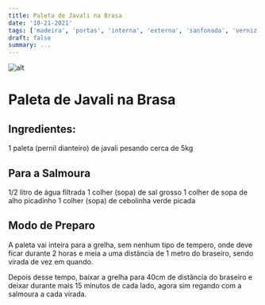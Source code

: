 ```yaml
---
title: Paleta de Javali na Brasa
date: '10-21-2021'
tags: ['madeira', 'portas', 'interna', 'externa', 'sanfonada', 'verniz', 'pvc']
draft: false
summary: ...
---
```


![alt](paleta-javali-na-brasa.jpg)

# Paleta de Javali na Brasa

## Ingredientes:

1 paleta (pernil dianteiro) de javali pesando cerca de 5kg

## Para a Salmoura

1/2 litro de água filtrada
1 colher (sopa) de sal grosso
1 colher de sopa de alho picadinho
1 colher (sopa) de cebolinha verde picada

## Modo de Preparo

A paleta vai inteira para a grelha, sem nenhum tipo de tempero, onde deve ficar 
durante 2 horas e meia a uma distância de 1 metro do braseiro, sendo virada 
de vez em quando.

Depois desse tempo, baixar a grelha para 40cm de distância do braseiro e deixar 
durante mais 15 minutos de cada lado, agora sim regando com a salmoura a cada virada.